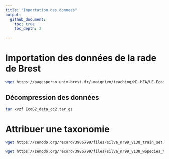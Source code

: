```yaml
---
title: "Importation des donnees"
output: 
  github_document:
    toc: true
    toc_depth: 2
  
---
```


# Importation des données de la rade de Brest

```bash
wget https://pagesperso.univ-brest.fr/~maignien/teaching/M1-MFA/UE-Ecogenomique2/EcoG2_data_cc2.tar.gz
```

## Décompression des données

```bash
tar xvzf EcoG2_data_cc2.tar.gz
```

# Attribuer une taxonomie

```bash
wget https://zenodo.org/record/3986799/files/silva_nr99_v138_train_set.fa.gz
```

```bash
wget https://zenodo.org/record/3986799/files/silva_nr99_v138_wSpecies_train_set.fa.gz
```
